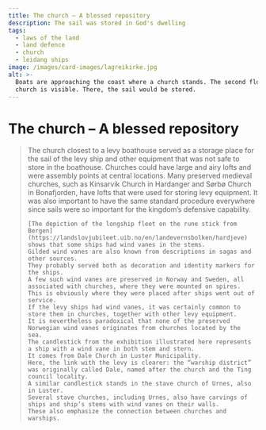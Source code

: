 ```yaml
---
title: The church – A blessed repository
description: The sail was stored in God's dwelling
tags:
  - laws of the land
  - land defence
  - church
  - leidang ships
image: /images/card-images/lagreikirke.jpg
alt: >-
  Boats are approaching the coast where a church stands. The second floor of the
  church is visible. There, the sail would be stored.
---
```



# The church – A blessed repository

<Blockquote
    quote='“And all the crewmembers are to accompany the sail to the church, and all the rigging.”'
    footer='Land defence section, chapter 14' />


<Container stil="initial side">
    The church closest to a levy boathouse served as a storage place for the sail of the levy ship and other equipment that was not safe to store in the boathouse. 
    Churches could have large and airy lofts and were assembly points at central locations. 
    Many preserved medieval churches, such as Kinsarvik Church in Hardanger and Sørbø Church in Bonafjorden, have lofts that were used for storing levy equipment. 
    It was also important to have the same standard procedure everywhere since sails were so important for the kingdom’s defensive capability. 
    
    [The depiction of the longship fleet on the rune stick from Bergen](https://landslovjubileet.uib.no/en/landevernsbolken/hardjeve) shows that some ships had wind vanes in the stems. 
    Gilded wind vanes are also known from descriptions in sagas and other sources. 
    They probably served both as decoration and identity markers for the ships. 
    A few such wind vanes are preserved in Norway and Sweden, all associated with churches, where they were mounted on spires. 
    This is obviously where they were placed after ships went out of service. 
    If the levy ships had wind vanes, it was certainly common to store them in churches, together with other levy equipment. 
    It is nevertheless paradoxical that none of the preserved Norwegian wind vanes originates from churches located by the sea. 
    The candlestick from the exhibition illustrated here represents a ship with a wind vane in both stem and stern. 
    It comes from Dale Church in Luster Municipality. 
    Here, the link with the levy is clearer: the “warship district” was originally called Dale, named after the church and the Ting council locality. 
    A similar candlestick stands in the stave church of Urnes, also in Luster. 
    Several stave churches, including Urnes, also have carvings of ships and ship’s stems with wind vanes on their walls. 
    These also emphasize the connection between churches and warships.
</Container>

<Figure
    image="/images/landevernsbolken/Bf_MA_58_Ck_766.jpg"
    title="Iron candlestick shaped like a longship, from Dale church, Luster."
    alt="Iron candlestick shaped like a longship."
    href="https://digitaltmuseum.no/0210112499833/kirkekunst"
>
</Figure>
